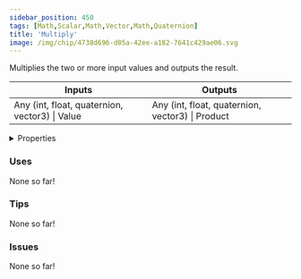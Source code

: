 ```yaml
---
sidebar_position: 450
tags: [Math,Scalar,Math,Vector,Math,Quaternion]
title: 'Multiply'
image: /img/chip/4738d696-d05a-42ee-a182-7641c429ae06.svg
---
```


Multiplies the two or more input values and outputs the result.



<IChip uuid="4738d696-d05a-42ee-a182-7641c429ae06"/>

<table><thead><tr><th>Inputs</th><th>Outputs</th></tr></thead><tbody><tr><td>Any (int, float, quaternion, vector3) | Value</td><td>Any (int, float, quaternion, vector3) | Product</td></tr></tbody></table>

<details>
  <summary>Properties</summary>
  <div>
    <div>
    <table>
      <tbody>
        <tr>
          <td>Is beta required?</td>
          <td>No</td>
        </tr>
        <tr>
          <td>Is chip a trolling risk?</td>
          <td>No</td>
        </tr>
        <tr>
          <td>Is chip a role assignment risk?</td>
          <td>No</td>
        </tr>
        <tr>
          <td>Chip UUID</td>
          <td>4738d696-d05a-42ee-a182-7641c429ae06</td>
        </tr>
        <tr>
          <td>Room availability</td>
          <td>Available everywhere</td>
        </tr>
      </tbody>
    </table>
    </div>
  </div>
</details>

### Uses

None so far!

### Tips

None so far!

### Issues

None so far!
